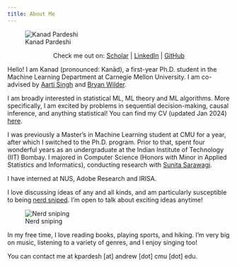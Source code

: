 ```yaml
---
title: About Me
---
```


![Kanad Pardeshi](./img/kanad_pardeshi_headshot.jpg)

<div style="width: 100%; margin: 0 auto; text-align: center;">
Check me out on: <i class="fa-brands fa-google-scholar"></i><a href="https://scholar.google.com/citations?user=gqcZsEAAAAAJ&hl=en"></i>Scholar</a> | <i class="fa-brands fa-linkedin"></i><a href="https://www.linkedin.com/in/kanad-pardeshi/">LinkedIn</a> | <i class="fa-brands fa-github"></i><a href="https://github.com/KanPard005">GitHub</a>
</div>


Hello! I am Kanad (pronounced: Kanād), a first-year Ph.D. student in the Machine Learning Department at Carnegie Mellon University. I am co-advised by [Aarti Singh](http://www.cs.cmu.edu/~aarti/) and [Bryan Wilder](https://bryanwilder.github.io/).

I am broadly interested in statistical ML, ML theory and ML algorithms. More specifically, I am excited by problems in sequential decision-making, causal inference, and anything statistical! You can find my CV (updated Jan 2024) [here](file:assets/pdfs/CV_Kanad_Pardeshi.pdf). 

I was previously a Master's in Machine Learning student at CMU for a year, after which I switched to the Ph.D. program. Prior to that, spent four wonderful years as an undergraduate at the Indian Institute of Technology (IIT) Bombay. I majored in Computer Science (Honors with Minor in Applied Statistics and Informatics), conducting research with [Sunita Sarawagi](https://www.cse.iitb.ac.in/~sunita/).

I have interned at NUS, Adobe Research and IRISA.

I love discussing ideas of any and all kinds, and am particularly susceptible to being [nerd sniped](https://xkcd.com/356/). I'm open to talk about exciting ideas anytime!

![Nerd sniping](https://imgs.xkcd.com/comics/nerd_sniping.png)

In my free time, I love reading books, playing sports, and hiking. I'm very big on music, listening to a variety of genres, and I enjoy singing too!

You can contact me at kpardesh [at] andrew [dot] cmu [dot] edu.

